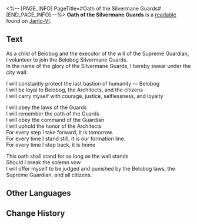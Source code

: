 <%-- [PAGE_INFO]
PageTitle=#Oath of the Silvermane Guards#
[END_PAGE_INFO] --%>
{{Readable Infobox
|id           = 129
|partIds      = 190275
|title        = 
|image        = Item Jarilo-VI Readable.png
|world        = Jarilo-VI
|parts        = 1
|author       = <!--to be added-->
|description  = The oath of the Silvermane Guards can be seen everywhere in the Silvermane Guard Restricted Zone. It's nothing different from a list of corporate values, and no one really pays attention to it.
|part1        = Oath of the Silvermane Guards
|source1      = {{cx|Source missing}}
|characters   = 
|factions     = 
}}
'''Oath of the Silvermane Guards''' is a [[readable]] found on [[Jarilo-VI]].
<!--
==Location==
{{Map Embed|<map name>|<marker id>}}
-->
==Text==
As a child of Belobog and the executor of the will of the Supreme Guardian, I volunteer to join the Belobog Silvermane Guards.<br />In the name of the glory of the Silvermane Guards, I hereby swear under the city wall:

I will constantly protect the last bastion of humanity &mdash; Belobog<br />I will be loyal to Belobog, the Architects, and the citizens<br />I will carry myself with courage, justice, selflessness, and loyalty

I will obey the laws of the Guards<br />I will remember the oath of the Guards<br />I will obey the command of the Guardian<br />I will uphold the honor of the Architects<br />For every step I take forward, it is tomorrow.<br />For every time I stand still, it is our formation line.<br />For every time I step back, it is home

This oath shall stand for as long as the wall stands<br />Should I break the solemn vow<br />I will offer myself to be judged and punished by the Belobog laws, the Supreme Guardian, and all citizens.

<!--
==Trivia==
* 
-->
==Other Languages==
{{Other Languages
|en   = Oath of the Silvermane Guards
|zhs  = 银鬃铁卫宣誓词
|zht  = 銀鬃鐵衛宣誓詞
|ja   = シルバーメインの宣誓句
|ko   = 실버메인 철위대의 맹세
|es   = Juramento de la Guardia Crinargenta
|fr   = Serment des Gardes de la crinière d'argent
|ru   = Присяга Среброгривых Стражей
|th   = คำปฏิญาณของกองกำลัง Silvermane
|vi   = Lời Tuyên Thệ Của Thiết Vệ Bờm Bạc
|de   = Eid der Silbermähnen-Wachen
|id   = Sumpah Silvermane Guard
|pt   = Juramento da Guarda Crinalva
}}

==Change History==
{{Change History|1.0}}